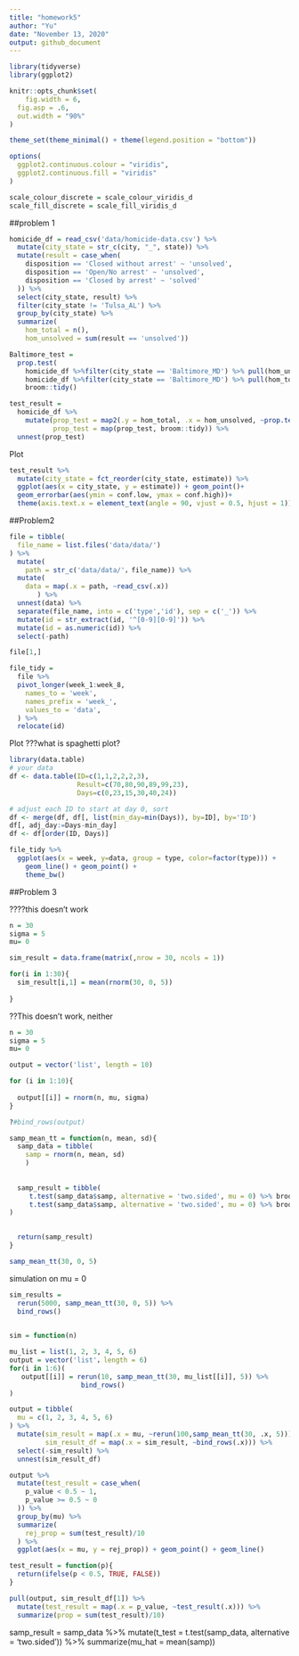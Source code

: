 ```yaml
---
title: "homework5"
author: "Yu"
date: "November 13, 2020"
output: github_document
---
```


```r
library(tidyverse)
library(ggplot2)

knitr::opts_chunk$set(
	fig.width = 6, 
  fig.asp = .6,
  out.width = "90%"
)

theme_set(theme_minimal() + theme(legend.position = "bottom"))

options(
  ggplot2.continuous.colour = "viridis",
  ggplot2.continuous.fill = "viridis"
)

scale_colour_discrete = scale_colour_viridis_d
scale_fill_discrete = scale_fill_viridis_d
```


##problem 1

```r
homicide_df = read_csv('data/homicide-data.csv') %>% 
  mutate(city_state = str_c(city, "_", state)) %>% 
  mutate(result = case_when(
    disposition == 'Closed without arrest' ~ 'unsolved',
    disposition == 'Open/No arrest' ~ 'unsolved',
    disposition == 'Closed by arrest' ~ 'solved'
  )) %>% 
  select(city_state, result) %>% 
  filter(city_state != 'Tulsa_AL') %>% 
  group_by(city_state) %>% 
  summarize(
    hom_total = n(),
    hom_unsolved = sum(result == 'unsolved')) 

```



```r
Baltimore_test = 
  prop.test(
    homicide_df %>%filter(city_state == 'Baltimore_MD') %>% pull(hom_unsolved),
    homicide_df %>%filter(city_state == 'Baltimore_MD') %>% pull(hom_total))%>% 
    broom::tidy()

test_result = 
  homicide_df %>% 
    mutate(prop_test = map2(.y = hom_total, .x = hom_unsolved, ~prop.test(x =.x, n = .y)),
           prop_test = map(prop_test, broom::tidy)) %>% 
  unnest(prop_test)

```


Plot

```r
test_result %>% 
  mutate(city_state = fct_reorder(city_state, estimate)) %>% 
  ggplot(aes(x = city_state, y = estimate)) + geom_point()+
  geom_errorbar(aes(ymin = conf.low, ymax = conf.high))+
  theme(axis.text.x = element_text(angle = 90, vjust = 0.5, hjust = 1))
```


##Problem2

```r
file = tibble(
  file_name = list.files('data/data/')
) %>% 
  mutate(
    path = str_c('data/data/'，file_name)) %>% 
  mutate(  
    data = map(.x = path, ~read_csv(.x)) 
       ) %>% 
  unnest(data) %>% 
  separate(file_name, into = c('type','id'), sep = c('_')) %>% 
  mutate(id = str_extract(id, '^[0-9][0-9]')) %>% 
  mutate(id = as.numeric(id)) %>% 
  select(-path)

file[1,]

file_tidy = 
  file %>% 
  pivot_longer(week_1:week_8,
    names_to = 'week',
    names_prefix = 'week_',
    values_to = 'data',
  ) %>% 
  relocate(id)
```

Plot
???what is spaghetti plot?
```r
library(data.table)
# your data
df <- data.table(ID=c(1,1,2,2,2,3),
                 Result=c(70,80,90,89,99,23),
                 Days=c(0,23,15,30,40,24))

# adjust each ID to start at day 0, sort
df <- merge(df, df[, list(min_day=min(Days)), by=ID], by='ID')
df[, adj_day:=Days-min_day]
df <- df[order(ID, Days)]

file_tidy %>% 
  ggplot(aes(x = week, y=data, group = type, color=factor(type))) +
    geom_line() + geom_point() +
    theme_bw()
```


##Problem 3

????this doesn't work
```r
n = 30
sigma = 5
mu= 0

sim_result = data.frame(matrix(,nrow = 30, ncols = 1))

for(i in 1:30){
  sim_result[i,1] = mean(rnorm(30, 0, 5))
                
}

```


??This doesn't work, neither
```r
n = 30
sigma = 5
mu= 0

output = vector('list', length = 10)

for (i in 1:10){
  
  output[[i]] = rnorm(n, mu, sigma)
}

?#bind_rows(output)

```


```r

samp_mean_tt = function(n, mean, sd){
  samp_data = tibble(
    samp = rnorm(n, mean, sd)
    )
 
  
  samp_result = tibble(
     t.test(samp_data$samp, alternative = 'two.sided', mu = 0) %>% broom::tidy() %>% select(estimate) %>% rename('mean' = estimate),
     t.test(samp_data$samp, alternative = 'two.sided', mu = 0) %>% broom::tidy() %>% select(p.value) %>% rename('p_value' = p.value)
)
  

  return(samp_result)
}

samp_mean_tt(30, 0, 5)
```

simulation on mu = 0
```r
sim_results = 
  rerun(5000, samp_mean_tt(30, 0, 5)) %>% 
  bind_rows()
  
```


```r
sim = function(n)
```


```r
mu_list = list(1, 2, 3, 4, 5, 6)
output = vector('list'，length = 6)
for(i in 1:6)(
   output[[i]] = rerun(10, samp_mean_tt(30, mu_list[[i]], 5)) %>% 
                  bind_rows()
)
```


```r
output = tibble(
  mu = c(1, 2, 3, 4, 5, 6)
) %>% 
  mutate(sim_result = map(.x = mu, ~rerun(100,samp_mean_tt(30, .x, 5))),
         sim_result_df = map(.x = sim_result, ~bind_rows(.x))) %>% 
  select(-sim_result) %>% 
  unnest(sim_result_df)

```


```r
output %>% 
  mutate(test_result = case_when(
    p_value < 0.5 ~ 1,
    p_value >= 0.5 ~ 0
  )) %>% 
  group_by(mu) %>% 
  summarize(
    rej_prop = sum(test_result)/10
  ) %>% 
  ggplot(aes(x = mu, y = rej_prop)) + geom_point() + geom_line()
```


```r

test_result = function(p){
  return(ifelse(p < 0.5, TRUE, FALSE))
}

pull(output, sim_result_df[1]) %>% 
  mutate(test_result = map(.x = p_value, ~test_result(.x))) %>% 
  summarize(prop = sum(test_result)/10)
```


 samp_result = 
    samp_data %>% 
    mutate(t_test = t.test(samp_data, alternative = 'two.sided')) %>% 
    summarize(mu_hat = mean(samp))
